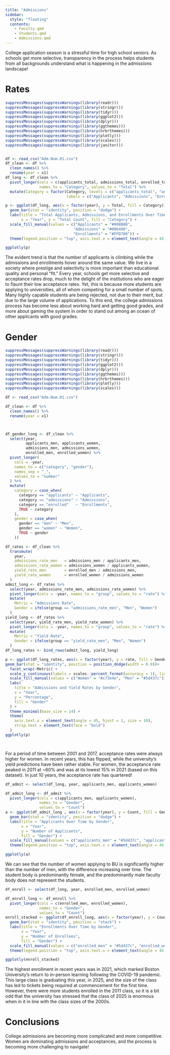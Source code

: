 ```yaml
---
title: "Admissions"
sidebar:
  style: "floating"
  contents:
    - Faculty.qmd
    - Students.qmd
    - Admissions.qmd
---
```


College application season is a stressful time for high school seniors. As schools get more selective, transparency in the process helps students from all backgrounds understand what is happening in the admissions landscape!

# Rates

```r
suppressMessages(suppressWarnings(library(readr)))
suppressMessages(suppressWarnings(library(stringr)))
suppressMessages(suppressWarnings(library(tidyr)))
suppressMessages(suppressWarnings(library(ggplot2)))
suppressMessages(suppressWarnings(library(dplyr)))
suppressMessages(suppressWarnings(library(ggthemes)))
suppressMessages(suppressWarnings(library(hrbrthemes)))
suppressMessages(suppressWarnings(library(plotly)))
suppressMessages(suppressWarnings(library(scales)))
suppressMessages(suppressWarnings(library(janitor)))


df <- read_csv("Adm.Num.01.csv")
df_clean <- df %>%
  clean_names() %>%
  rename(year = x1)
df_long <- df_clean %>%
  pivot_longer(cols = c(applicants_total, admissions_total, enrolled_total),
               names_to = "Category", values_to = "Total") %>%
  mutate(Category = factor(Category, levels = c("applicants_total", "admissions_total", "enrolled_total"),
                           labels = c("Applicants", "Admissions", "Enrollments")))

p <- ggplot(df_long, aes(x = factor(year), y = Total, fill = Category)) +
  geom_bar(stat = "identity", position = "dodge") +
  labs(title = "Total Applicants, Admissions, and Enrollments Over Time",
       x = "Year", y = "Total Count", fill = "Category") +
  scale_fill_manual(values = c("Applicants" = "#008B8B",
                              "Admissions" = "#006400",
                              "Enrollments" = "#FFD700")) + 
  theme(legend.position = "top", axis.text.x = element_text(angle = 45, hjust = 1))

ggplotly(p)
```

The evident trend is that the number of applicants is climbing while the admissions and enrollments hover around the same value. We live in a society where prestige and selectivity is more important than educational quality and personal "fit." Every year, schools get more selective and acceptance rates drop, much to the delight of the institutions who are eager to flaunt their low acceptance rates. Yet, this is because more students are applying to universities, all of whom competing for a small number of spots. Many highly capable students are being rejected, not due to their merit, but due to the large volume of applications. To this end, the college admissions process has become less about working hard and getting good grades, and more about gaming the system in order to stand out among an ocean of other applicants with good grades.

# Gender

```r

suppressMessages(suppressWarnings(library(readr)))
suppressMessages(suppressWarnings(library(stringr)))
suppressMessages(suppressWarnings(library(tidyr)))
suppressMessages(suppressWarnings(library(ggplot2)))
suppressMessages(suppressWarnings(library(dplyr)))
suppressMessages(suppressWarnings(library(ggthemes)))
suppressMessages(suppressWarnings(library(hrbrthemes)))
suppressMessages(suppressWarnings(library(plotly)))
suppressMessages(suppressWarnings(library(scales)))

df <- read_csv("Adm.Num.01.csv")

df_clean <- df %>%
  clean_names() %>%
  rename(year = x1)



df_gender_long <- df_clean %>%
  select(year,
         applicants_men, applicants_women,
         admissions_men, admissions_women,
         enrolled_men, enrolled_women) %>%
  pivot_longer(
    cols = -year,
    names_to = c("category", "gender"),
    names_sep = "_",
    values_to = "number"
  ) %>%
  mutate(
    category = case_when(
      category == "applicants" ~ "Applicants",
      category == "admissions" ~ "Admissions",
      category == "enrolled"   ~ "Enrollments",
      TRUE ~ category
    ),
    gender = case_when(
      gender == "men" ~ "Men",
      gender == "women" ~ "Women",
      TRUE ~ gender
    ))

df_rates <- df_clean %>%
  transmute(
    year,
    admissions_rate_men   = admissions_men / applicants_men,
    admissions_rate_women = admissions_women / applicants_women,
    yield_rate_men        = enrolled_men / admissions_men,
    yield_rate_women      = enrolled_women / admissions_women
  )
admit_long <- df_rates %>%
  select(year, admissions_rate_men, admissions_rate_women) %>%
  pivot_longer(cols = -year, names_to = "group", values_to = "rate") %>%
  mutate(
    Metric = "Admissions Rate",
    Gender = ifelse(group == "admissions_rate_men", "Men", "Women")
  )
yield_long <- df_rates %>%
  select(year, yield_rate_men, yield_rate_women) %>%
  pivot_longer(cols = -year, names_to = "group", values_to = "rate") %>%
  mutate(
    Metric = "Yield Rate",
    Gender = ifelse(group == "yield_rate_men", "Men", "Women")
  )
df_long_rates <- bind_rows(admit_long, yield_long)

p <- ggplot(df_long_rates, aes(x = factor(year), y = rate, fill = Gender)) +
geom_bar(stat = "identity", position = position_dodge(width = 0.9))+
  facet_wrap(~Metric) +
  scale_y_continuous(labels = scales::percent_format(accuracy = 1), limits = c(0, 1)) +
  scale_fill_manual(values = c("Women" = "#c73e4e", "Men" = "#5d437c")) +
  labs(
    title = "Admissions and Yield Rates by Gender",
    x = "Year",
    y = "Percentage",
    fill = "Gender"
  ) +
  theme_minimal(base_size = 14) +
  theme(
    axis.text.x = element_text(angle = 45, hjust = 1, size = 10),
    strip.text = element_text(face = "bold")
  )
ggplotly(p)




```

For a period of time between 2001 and 2017, acceptance rates were always higher for women. In recent years, this has flipped, while the university's yield predictions have been rather stable. For women, the acceptance rate peaked in 2011 at \~60% and was at its lowest 15% in 2021 (based on this dataset). In just 10 years, the acceptance rate has quartered!

```r




df_admit <- select(df_long, year, applicants_men, applicants_women)

df_admit_long <- df_admit %>%
  pivot_longer(cols = c(applicants_men, applicants_women),
               names_to = "Gender",
               values_to = "Count")
a <- ggplot(df_admit_long , aes(x = factor(year), y = Count, fill = Gender)) +
  geom_bar(stat = "identity", position = "dodge") +
  labs(title = "Applicants Over Time by Gender",
       x = "Year",
       y = "Number of Applicants",
       fill = "Gender") +
  scale_fill_manual(values = c("applicants_men" = "#5d437c", "applicants_women" = "#c73e4e")) +
  theme(legend.position = "top", axis.text.x = element_text(angle = 45, hjust = 1))

ggplotly(a)

```

We can see that the number of women applying to BU is significantly higher than the number of men, with the difference increasing over time. The student body is predominantly female, and the predominantly male faculty body does not represent the students.

```r




df_enroll <- select(df_long, year, enrolled_men, enrolled_women)

df_enroll_long <- df_enroll %>%
  pivot_longer(cols = c(enrolled_men, enrolled_women),
               names_to = "Gender",
               values_to = "Count")
enroll_stacked <- ggplot(df_enroll_long, aes(x = factor(year), y = Count, fill = Gender)) +
  geom_bar(stat = "identity", position = "stack") +
  labs(title = "Enrollments Over Time by Gender",
       x = "Year",
       y = "Number of Enrollees",
       fill = "Gender") +
  scale_fill_manual(values = c("enrolled_men" = "#5d437c", "enrolled_women" = "#c73e4e")) +
  theme(legend.position = "top", axis.text.x = element_text(angle = 45, hjust = 1))

ggplotly(enroll_stacked)


```

The highest enrollment in recent years was in 2021, which marked Boston University's return to in-person learning following the COVID-19 pandemic. This large class is graduating this year, in 2025, and the size of the class has led to tickets being required at commencement for the first time. However, there were more students enrolled in the 2011 class, so it is a bit odd that the university has stressed that the class of 2025 is enormous when in it in line with the class sizes of the 2000s.

# Conclusions

College admissions are becoming more complicated and more competitive. Women are dominating admissions and acceptances, and the process is becoming more challenging to navigate!
